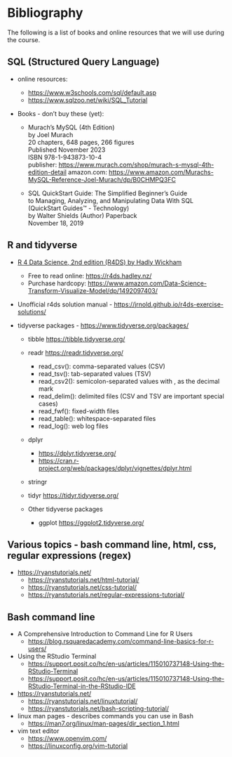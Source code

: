 # Bibliography

The following is a list of books and online resources that we will use 
during the course.

## SQL (Structured Query Language)

* online resources:    
  - <https://www.w3schools.com/sql/default.asp>
  - <https://www.sqlzoo.net/wiki/SQL_Tutorial>
  
* Books - don't buy these (yet):

  - Murach’s MySQL (4th Edition)  
    by Joel Murach  
    20 chapters, 648 pages, 266 figures  
    Published November 2023  
    ISBN 978-1-943873-10-4  
    publisher: <https://www.murach.com/shop/murach-s-mysql-4th-edition-detail>
    amazon.com: <https://www.amazon.com/Murachs-MySQL-Reference-Joel-Murach/dp/B0CHMPQ3FC>
      
  - SQL QuickStart Guide: The Simplified Beginner's Guide  
    to Managing, Analyzing, and Manipulating Data With SQL   
    (QuickStart Guides™ - Technology)  
    by Walter Shields (Author)
    Paperback  
    November 18, 2019


## R and tidyverse

* [R 4 Data Science, 2nd edition (R4DS) by Hadly Wickham](https://r4ds.hadley.nz/)
  - Free to read online: <https://r4ds.hadley.nz/>
  - Purchase hardcopy: <https://www.amazon.com/Data-Science-Transform-Visualize-Model/dp/1492097403/>
    
* Unofficial r4ds solution manual - 
  <https://jrnold.github.io/r4ds-exercise-solutions/>
  
* tidyverse packages - <https://www.tidyverse.org/packages/>
    - tibble <https://tibble.tidyverse.org/>
    - readr <https://readr.tidyverse.org/>
      * read_csv(): comma-separated values (CSV)
      * read_tsv(): tab-separated values (TSV)
      * read_csv2(): semicolon-separated values with , as the decimal mark
      * read_delim(): delimited files (CSV and TSV are important special cases)
      * read_fwf(): fixed-width files
      * read_table(): whitespace-separated files
      * read_log(): web log files
    - dplyr 
      * <https://dplyr.tidyverse.org/>
      * <https://cran.r-project.org/web/packages/dplyr/vignettes/dplyr.html>
    
    

    - stringr
    - tidyr <https://tidyr.tidyverse.org/>

  - Other tidyverse packages
  
    - ggplot <https://ggplot2.tidyverse.org/>
    


## Various topics - bash command line, html, css, regular expressions (regex) 

* <https://ryanstutorials.net/>
  - <https://ryanstutorials.net/html-tutorial/>
  - <https://ryanstutorials.net/css-tutorial/>
  - <https://ryanstutorials.net/regular-expressions-tutorial/>
  
## Bash command line 

* A Comprehensive Introduction to Command Line for R Users
  - <https://blog.rsquaredacademy.com/command-line-basics-for-r-users/>
  
* Using the RStudio Terminal
  - <https://support.posit.co/hc/en-us/articles/115010737148-Using-the-RStudio-Terminal>
  - <https://support.posit.co/hc/en-us/articles/115010737148-Using-the-RStudio-Terminal-in-the-RStudio-IDE>

* <https://ryanstutorials.net/>
  - <https://ryanstutorials.net/linuxtutorial/>
  - <https://ryanstutorials.net/bash-scripting-tutorial/>

* linux man pages - describes commands you can use in Bash
  - <https://man7.org/linux/man-pages/dir_section_1.html>
  
* vim text editor
  - <https://www.openvim.com/>
  - <https://linuxconfig.org/vim-tutorial>

